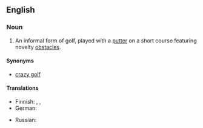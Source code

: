 ==English==

===Noun===
{{wikipedia}}
{{en-noun|head=[[miniature]] [[golf]]|-}}

# {{golf}} An informal form of golf, played with a [[putter]] on a short course featuring novelty [[obstacle]]s.

====Synonyms====
* [[crazy golf]]

====Translations====
{{trans-top|informal form of golf}}
* Finnish: {{t-|fi|minigolf}}, {{t-|fi|pienoisgolf}}, {{t-|fi|ratagolf}}
* German: {{t|de|Minigolf|n}}
{{trans-mid}}
* Russian: {{t|ru|минигольф|m|tr=minigólʹf|sc=Cyrl}}
{{trans-bottom}}